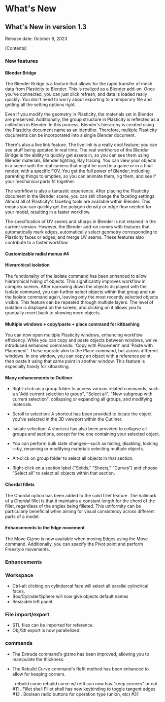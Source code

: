 
# What's New

## What's New in version 1.3
Release date: October 9, 2023

\[Contents\]


### New features

#### Blender Bridge

The Blender Bridge is a feature that allows for the rapid transfer of mesh data from Plasticity to Blender. This is realized as a Blender add-on. Once you've connected, you can just click refresh, and data is loaded really quickly. You don't need to worry about exporting to a temporary file and getting all the setting options right.

Even if you modify the geometry in Plasticity, the materials set in Blender are preserved. Additionally, the group structure in Plasticity is reflected as a collection in Blender. In this process, Blender's hierarchy is created using the Plasticity document name as an identifier. Therefore, multiple Plasticity documents can be incorporated into a single Blender document.

There's also a live link feature. The live link is a really cool feature; you can see stuff being updated in real time. The real workhorse of the Blender Bridge is the ability to quickly get assets in, so you can see them using Blender materials, Blender lighting, Ray tracing. You can view your objects in a scene with the real camera that might be used in a game or in a final render, with a specific FOV. You get the full power of Blender, including parenting things to empties, so you can animate them, rig them, and see if your mechanical parts fit together.

The workflow is also a fantastic experience. After placing the Plasticity document in the Blender scene, you can still change the faceting settings. Almost all of Plasticity's faceting tools are available within Blender. This means you can quickly get the polygon density or edge flow needed for your model, resulting in a faster workflow.

The specification of UV seams and sharps in Blender is not retained in the current version. However, the Blender add-on comes with features that automatically mark edges, automatically select geometry corresponding to Plasticity faces or edges, and merge UV seams. These features also contribute to a faster workflow.


#### Customizable radial menus #4









#### Hierarchical isolation

The functionality of the Isolate command has been enhanced to allow hierarchical hiding of objects. This significantly improves workflow in complex scenes. After narrowing down the objects displayed with the Isolate command, you can further select objects within that group and run the Isolate command again, leaving only the most recently selected objects visible. This feature can be repeated through multiple layers. The level of isolation is displayed on the screen, and clicking on it allows you to gradually revert back to showing more objects.
<br/>
<VideoPlayer fileName="isolate"/>

#### Multiple windows + copy/paste + place command for kitbashing

You can now open multiple Plasticity windows, enhancing workflow efficiency. While you can copy and paste objects between windows, we've introduced enhanced commands: 'Copy with Placement' and 'Paste with Placement'. These operate akin to the Place command, but across different windows. In one window, you can copy an object with a reference point, then paste it using that same point in another window. This feature is especially handy for kitbashing.
<br/>
<VideoPlayer fileName="v1_3_new_window_copy_paste_place"/>

#### Many enhancements to Outliner

- Right-click on a group folder to access various related commands, such a s"Add current selection to group", "Select all", "New subgroup with current selection", collapsing or expanding all groups, and modifying materials.

- Scroll to selection: A shortcut has been provided to locate the object you've selected in the 3D viewport within the Outliner. 

- Isolate selection: A shortcut has also been provided to collapse all groups and sections, except for the one containing your selected object.

- You can perform bulk state changes—such as hiding, disabling, locking—by, renaming or modifying materials selecting multiple objects.

- Alt-click on group folder to select all objects in that section.

- Right-click on a section label ("Solids," "Sheets," "Curves") and choose "Select all" to select all objects within that section.

#### Chordal fillets

The Chordal option has been added to the solid fillet feature. The hallmark of a Chordal fillet is that it maintains a constant length for the chord of the fillet, regardless of the angles being filleted. This uniformity can be particularly beneficial when aiming for visual consistency across different parts of a model.
<br/>
<VideoPlayer fileName="fillet-shell-shape"/>

#### Enhancements to the Edge movement

The Move Gizmo is now available when moving Edges using the Move command. Additionally, you can specify the Pivot point and perform Freestyle movements.


### Enhancements

### Workspace

- Ctrl-alt clicking on cylindercal face will select all parallel cylindrical faces.
- Box/Cylinder/Sphere will now give objects default names
- Resizable left panel.

### File import/export

- STL files can be imported for reference.
- Obj/Stl export is now parallelized.

### commands

- The Extrude command's gizmo has been improved, allowing you to manipulate the thickness.
- The Rebuild Curve command's Refit method has been enhanced to allow for keeping corners.



    . rebuild curve   rebuild curve w/ refit can now has "keep corners" or not #11
    . Fillet shell    Fillet shell has new keybinding to toggle tangent edges #13
    . Boolean         radio buttons for operation type (union, etc) #31
